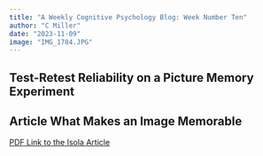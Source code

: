 ```yaml
---
title: "A Weekly Cognitive Psychology Blog: Week Number Ten"
author: "C Miller"
date: "2023-11-09"
image: "IMG_1784.JPG"
---
```



## Test-Retest Reliability on a Picture Memory Experiment


## Article What Makes an Image Memorable

[PDF Link to the Isola Article](isola_memorable_image.pdf)